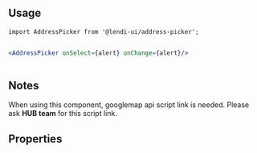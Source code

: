 
## Usage

```
import AddressPicker from '@lendi-ui/address-picker';
```

```jsx

<AddressPicker onSelect={alert} onChange={alert}/>
             
```

## Notes

When using this component, googlemap api script link is needed. Please ask <strong>HUB team</strong> for this script link.

## Properties

<PropTable>
  <PropTable.Entry name="className" type="" defaultValue="" description=""/>
  <PropTable.Entry name="country" type="string" defaultValue="au" description="A two letter code corresponding to a country. Refer to ISO 3166-1"/>
  <PropTable.Entry name="isDisabled" type="boolean" defaultValue="false" description="Disable the Autocomplete input"/>
  <PropTable.Entry name="onChange" required type="(event: React.ChangeEvent<HTMLInputElement>) => void" defaultValue="" description="On change from autosuggest only"/>
  <PropTable.Entry name="onSelect" required type="(selection: AddressObject, formatString?: string) => void" defaultValue="" description="When user selects the address - either from 'save' on manual entry or by selecting a suggestion from autosuggest"/>
  <PropTable.Entry name="onReset" type="() => void" defaultValue="" description="When us"/>
  <PropTable.Entry name="showMap" type="boolean" defaultValue="false" description="Whether to show the map"/>
  <PropTable.Entry name="size" type="Size" defaultValue="md" description="Size of input"/>
  <PropTable.Entry name="value" type="string" description="Default value of input"/>
</PropTable>
